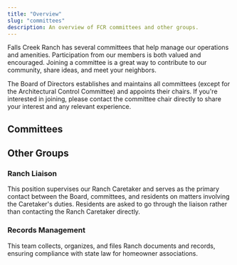 ```yaml
---
title: "Overview"
slug: "committees"
description: An overview of FCR committees and other groups.
---
```



Falls Creek Ranch has several committees that help manage our operations and amenities. Participation from our members is both valued and encouraged. Joining a committee is a great way to contribute to our community, share ideas, and meet your neighbors.

The Board of Directors establishes and maintains all committees (except for the Architectural Control Committee) and appoints their chairs. If you're interested in joining, please contact the committee chair directly to share your interest and any relevant experience.

## Committees

<CommitteeList />

## Other Groups

### Ranch Liaison

This position supervises our Ranch Caretaker and serves as the primary contact between the Board, committees, and residents on matters involving the Caretaker's duties. Residents are asked to go through the liaison rather than contacting the Ranch Caretaker directly.

### Records Management

This team collects, organizes, and files Ranch documents and records, ensuring compliance with state law for homeowner associations.


<FileHistory file="src/content/docs/committees/index.mdx" />